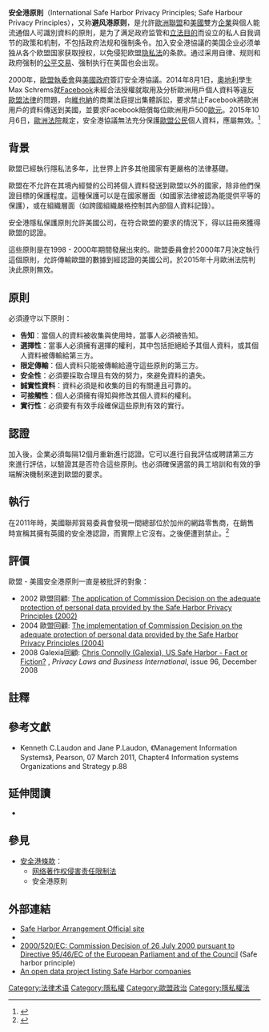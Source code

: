 {{other uses|安全港}}
{{expand|time=2015-10-09T16:57:08+00:00}}
{{update|time=2015-10-09T16:57:08+00:00}}

'''安全港原則'''（International Safe Harbor Privacy Principles; Safe Harbour Privacy Principles），又称'''避风港原则'''，是允許[[歐洲聯盟|歐洲聯盟]]和[[美國|美國]]雙方[[企業|企業]]與個人能流通個人可識別資料的原則，是为了满足政府监管和[[立法目的|立法目的]]而设立的私人自我调节的政策和机制，不包括政府法规和强制条令。加入安全港協議的美国企业必须单独从各个欧盟国家获取授权，以免侵犯欧盟[[隐私法|隐私法]]的条款。通过采用自律、规则和政府强制的[[公平貿易|公平交易]]、强制执行在美国也会出现。

2000年，[[歐盟執委會|歐盟執委會]]與[[美國政府|美國政府]]簽訂安全港協議。2014年8月1日，[[奧地利|奧地利]]學生Max Schrems就[[Facebook|Facebook]]未經合法授權就取用及分析歐洲用戶個人資料等違反[[歐盟法律|歐盟法律]]的問題，向[[維也納|維也納]]的商業法庭提出集體訴訟，要求禁止Facebook將歐洲用戶的資料傳送到美國，並要求Facebook賠償每位歐洲用戶500[[歐元|歐元]]。2015年10月6日，[[歐洲法院|歐洲法院]]裁定，安全港協議無法充分保護[[歐盟公民|歐盟公民]]個人資料，應屬無效。<ref>{{cite web |title=U.S.-EU Safe Harbor Framework Documents |url=http://export.gov/safeharbor/eu/eg_main_018493.asp |publisher=US government |archiveurl=https://web.archive.org/web/20150910175747/http://export.gov/safeharbor/eu/eg_main_018493.asp |archivedate=2015-09-10 |deadurl=yes |access-date=2015-10-13 }}</ref>

== 背景 ==
歐盟已經執行隱私法多年，比世界上許多其他國家有更嚴格的法律基礎。

歐盟在不允許在其境內經營的公司將個人資料發送到歐盟以外的國家，除非他們保證目標的保護程度。這種保護可以是在國家層面（如國家法律被認為能提供平等的保護），或在組織層面（如跨國組織嚴格控制其內部個人資料記錄）。

安全港隱私保護原則允許美國公司，在符合歐盟的要求的情況下，得以註冊來獲得歐盟的認證。

這些原則是在1998 - 2000年期間發展出來的。歐盟委員會於2000年7月決定執行這個原則，允許傳輸歐盟的數據到經認證的美國公司。於2015年十月歐洲法院判決此原則無效。

== 原則 ==
必須遵守以下原則：

*'''告知'''：當個人的資料被收集與使用時，當事人必須被告知。
*'''選擇性'''：當事人必須擁有選擇的權利，其中包括拒絕給予其個人資料，或其個人資料被傳輸給第三方。
*'''限定傳輸'''：個人資料只能被傳輸給遵守這些原則的第三方。
*'''安全性'''：必須要採取合理且有效的努力，來避免資料的遺失。
*'''誠實性資料'''：資料必須是和收集的目的有關連且可靠的。
*'''可接觸性'''：個人必須擁有得知與修改其個人資料的權利。
*'''實行性'''：必須要有有效手段確保這些原則有效的實行。

== 認證 ==
加入後，企業必須每隔12個月重新進行認證。它可以進行自我評估或聘請第三方來進行評估，以驗證其是否符合這些原則。也必須確保適當的員工培訓和有效的爭端解決機制來達到歐盟的要求。

== 執行 ==
在2011年時，美國聯邦貿易委員會發現一間總部位於加州的網路零售商，在銷售時宣稱其擁有英國的安全港認證，而實際上它沒有。之後便遭到禁止。<ref name="FTC v. Balls of Kryptonite">{{cite press release |author=<!--Staff writer(s); no by-line.--> |title=FTC Settlement Bans Online U.S. Electronics Retailer from Deceiving Consumers with Foreign Website Names |url=https://www.ftc.gov/news-events/press-releases/2011/06/ftc-settlement-bans-online-us-electronics-retailer-deceiving |location=Washington |agency=Federal Trade Commission |date=June 9, 2011 |access-date=March 5, 2015 |archive-date=2020-10-31 |archive-url=https://web.archive.org/web/20201031043538/https://www.ftc.gov/news-events/press-releases/2011/06/ftc-settlement-bans-online-us-electronics-retailer-deceiving |dead-url=no }}</ref>
== 評價 ==

歐盟 - 美國安全港原則一直是被批評的對象：
*2002 歐盟回顧: [https://web.archive.org/web/20060724174359/http://www.ec.europa.eu/justice_home/fsj/privacy/docs/adequacy/sec-2002-196/sec-2002-196_en.pdf The application of Commission Decision on the adequate protection of personal data provided by the Safe Harbor Privacy Principles (2002)]
*2004 歐盟回顧: [https://web.archive.org/web/20060724173657/http://www.ec.europa.eu/justice_home/fsj/privacy/docs/adequacy/sec-2004-1323_en.pdf The implementation of Commission Decision on the adequate protection of personal data provided by the Safe Harbor Privacy Principles (2004)]
* 2008 Galexia回顧: [http://www.galexia.com/public/research/assets/safe_harbor_fact_or_fiction_2008/ Chris Connolly (Galexia), US Safe Harbor - Fact or Fiction?] {{Wayback|url=http://www.galexia.com/public/research/assets/safe_harbor_fact_or_fiction_2008/ |date=20201023113809 }}, ''Privacy Laws and Business International'', issue 96, December 2008

==註釋==
{{reflist}}

==參考文獻==
{{refbegin}}
*Kenneth C.Laudon and Jane P.Laudon, 《Management Information Systems》, Pearson, 07 March 2011, Chapter4 Information systems Organizations and Strategy p.88
{{refend}}

==延伸閲讀==
{{refbegin}}
* {{cite journal |last=Farrell |first=Henry |date=Spring 2003 |doi=10.1017/S0020818303572022 |title=Constructing the International Foundations of E-Commerce—The EU–U.S. Safe Harbor Arrangement |journal=International Organization |volume=57 |issue=2 |pages=277–306}}
{{refend}}

==參見==
*[[安全港條款|安全港條款]]：
**[[网络著作权侵害责任限制法|网络著作权侵害责任限制法]]
**安全港原則

==外部連結==
*[http://www.export.gov/safeharbor Safe Harbor Arrangement Official site] {{Wayback|url=http://www.export.gov/safeharbor |date=20210306041825 }}
*{{cite web |title=U.S.-EU Safe Harbor Framework Documents |url=http://export.gov/safeharbor/eu/eg_main_018493.asp |publisher=US government |archiveurl=https://web.archive.org/web/20150910175747/http://export.gov/safeharbor/eu/eg_main_018493.asp |archivedate=2015-09-10 |deadurl=yes |access-date=2015-10-13 }}
*[http://eur-lex.europa.eu/LexUriServ/LexUriServ.do?uri=CELEX:32000D0520:EN:HTML 2000/520/EC: Commission Decision of 26 July 2000 pursuant to Directive 95/46/EC of the European Parliament and of the Council] {{Wayback|url=http://eur-lex.europa.eu/LexUriServ/LexUriServ.do?uri=CELEX:32000D0520:EN:HTML |date=20201125061746 }} (Safe harbor principle)
*[https://github.com/pdehaye/safe-harbor An open data project listing Safe Harbor companies] {{Wayback|url=https://github.com/pdehaye/safe-harbor |date=20201219091802 }}

[[Category:法律术语|Category:法律术语]]
[[Category:隱私權|Category:隱私權]]
[[Category:歐盟政治|Category:歐盟政治]]
[[Category:隱私權法|Category:隱私權法]]